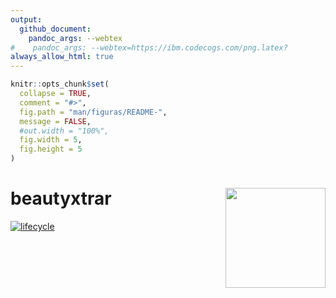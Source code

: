 ```yaml
---
output: 
  github_document:
    pandoc_args: --webtex
#    pandoc_args: --webtex=https://ibm.codecogs.com/png.latex?
always_allow_html: true
---
```


<!-- README.md é gerado pelo README.Rmd. -->

```r
knitr::opts_chunk$set(
  collapse = TRUE,
  comment = "#>",
  fig.path = "man/figuras/README-",
  message = FALSE,
  #out.width = "100%",
  fig.width = 5,
  fig.height = 5
)
```

# beautyxtrar <img src="man/figuras/logo.png" align="right" alt="" width="160px" />
 
[![lifecycle](https://img.shields.io/badge/lifecycle-experimental-orange.svg)](https://www.tidyverse.org/lifecycle/#experimental)
